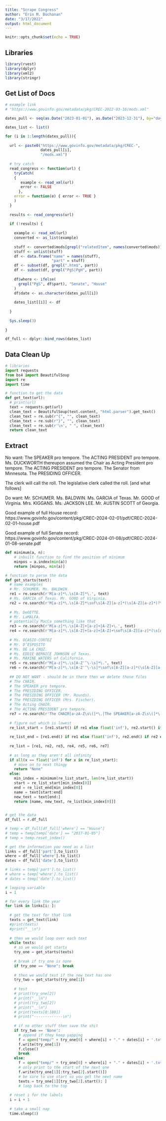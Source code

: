 ```yaml
---
title: "Scrape Congress"
author: "Erin M. Buchanan"
date: "3/17/2022"
output: html_document
---
```


```r
knitr::opts_chunk$set(echo = TRUE)
```

## Libraries

```r
library(rvest)
library(dplyr)
library(xml2)
library(stringr)
```

## Get List of Docs

```r
# example link
# "https://www.govinfo.gov/metadata/pkg/CREC-2022-03-16/mods.xml"

dates_pull <- seq(as.Date("2023-01-01"), as.Date("2023-12-31"), by="days")

dates_list <- list()

for (i in 1:length(dates_pull)){
  
  url <- paste0("https://www.govinfo.gov/metadata/pkg/CREC-", 
                dates_pull[i], 
                "/mods.xml")
  
  # try catch 
  read_congress <- function(url) {
    tryCatch( 
    { 
       example <- read_xml(url)
       error <- FALSE
      }, 
    error = function(e) { error <- TRUE } 
    )
  }
  
  results <- read_congress(url)
  
  if (!results) {
    
    example <- read_xml(url)  
    converted <- as_list(example)
    
    stuff <- converted$mods[grepl("relatedItem", names(converted$mods))]
    stuff <- unlist(stuff)
    df <- data.frame("name" = names(stuff), 
                     "part" = stuff)
    df <- subset(df, grepl(".htm$", part))
    df <- subset(df, grepl("PgS|PgH", part))
    
    df$where <- ifelse(
      grepl("PgS", df$part), "Senate", "House"
    )
    df$date <- as.character(dates_pull[i])
    
    dates_list[[i]] <- df
    
  }
  
  Sys.sleep(3)
  
}

df_full <- dplyr::bind_rows(dates_list)
```

## Data Clean Up

```python
# libraries
import requests
from bs4 import BeautifulSoup
import re
import time

# function to get the data
def get_text(url):
  # print(url)
  text = requests.get(url)
  clean_text = BeautifulSoup(text.content, "html.parser").get_text()
  clean_text = re.sub(r"{", "", clean_text)
  clean_text = re.sub(r"}", "", clean_text)
  clean_text = re.sub(r'\n', " ", clean_text)
  return clean_text

```


## Extract 

No want:
The SPEAKER pro tempore.
The ACTING PRESIDENT pro tempore.
Ms. DUCKWORTH thereupon assumed the Chair as Acting President pro tempore. 
The ACTING PRESIDENT pro tempore. The Senator from Minnesota. 
The PRESIDING OFFICER.

The clerk will call the roll.
The legislative clerk called the roll. [and what follows]

Do want:
Mr. SCHUMER.
Ms. BALDWIN.
Ms. GARCIA of Texas.
Mr. GOOD of Virginia.
Mrs. KIGGANS. 
Ms. JACKSON LEE.
Mr. AUSTIN SCOTT of Georgia.

Good example of full House record: https://www.govinfo.gov/content/pkg/CREC-2024-02-01/pdf/CREC-2024-02-01-house.pdf

Good example of full Senate record: https://www.govinfo.gov/content/pkg/CREC-2024-01-08/pdf/CREC-2024-01-08-senate.pdf
 
```python
def minimum(a, n):
    # inbuilt function to find the position of minimum
    minpos = a.index(min(a))
    return [minpos, min(a)]

# function to parse the data 
def get_starts(text):
  # name examples 
  # Mr. SCHUMER. Ms. BALDWIN.
  re1 = re.search(r'M[a-z]*\.\s[A-Z]*\.', text)
  # Ms. GARCIA of Texas. Mr. GOOD of Virginia.
  re2 = re.search(r'M[a-z]*\.\s[A-Z]*\sof\s[A-Z][a-z]*(\s[A-Z][a-z]*)?\.', text)
 
  # Ms. DeGETTE.
  # Mr. LaMALFA.
  # potentially MacCa something like that 
  re3 = re.search(r'M[a-z]*\.\s[A-Z]+[a-z]+[A-Z]+\.', text)
  re4 = re.search(r'M[a-z]*\.\s[A-Z]+[a-z]+[A-Z]+\sof\s[A-Z][a-z]*(\s[A-Z][a-z]*)?\.', text)
  
  # Ms. OCASIO-CORTEZ
  # Mr. D’ESPOSITO
  # Ms. DE LA CRUZ.
  # Ms. EDDIE BERNICE JOHNSON of Texas.
  # Ms. MAXINE WATERS of California.
  re5 = re.search(r"M[a-z]*\.\s[A-Z'’\-\s]*\.", text)
  re6 = re.search(r"M[a-z]*\.\s[A-Z'’\-\s]*\sof\s[A-Z][a-z]*(\s[A-Z][a-z]*)?\.", text)
  
  ## DO NOT WANT - should be in there then we delete those files 
  # The CHAIR.
  # The SPEAKER pro tempore.
  # The PRESIDING OFFICER.
  # The PRESIDING OFFICER (Mr. Rounds).
  # The PRESIDING OFFICER (Mrs. Fischer).
  # The Acting CHAIR.
  # The ACTING PRESIDENT pro tempore.
  re7 = re.search(r'The CHAIR[a-zA-Z\s\(]*\.|The SPEAKER[a-zA-Z\s\(]*\.|The (Presiding|PRESIDING) OFFICER[a-zA-Z\s\(]*\.|The (Acting|ACTING) CHAIR[a-zA-Z\s\(]*\.|The (Acting|ACTING) PRESIDENT[a-zA-Z\s\(]*\.|The PRESIDING OFFICER\.', text)
  
  # figure out which is lowest 
  re_list_start = [re1.start() if re1 else float('inf'), re2.start() if re2 else float('inf'), re3.start() if re3 else float('inf'), re4.start() if re4 else float('inf'), re5.start() if re5 else float('inf'), re6.start() if re6 else float('inf'), re7.start() if re7 else float('inf')]
  
  re_list_end = [re1.end() if re1 else float('inf'), re2.end() if re2 else float('inf'), re3.end() if re3 else float('inf'), re4.end() if re4 else float('inf'), re5.end() if re5 else float('inf'), re6.end() if re6 else float('inf'), re7.end() if re7 else float('inf') ]
  
  re_list = [re1, re2, re3, re4, re5, re6, re7]
    
  # as long as they aren't all infinity 
  if all(x == float('inf') for x in re_list_start):
    # move on to next thingy
    return "None"
  else: 
    min_index = minimum(re_list_start, len(re_list_start))
    start = re_list_start[min_index[0]]
    end = re_list_end[min_index[0]]
    name = text[start:end]
    new_text = text[end:]
    return [name, new_text, re_list[min_index[0]]]
 
```

```python
# get the data
df_full = r.df_full

# temp = df_full[df_full['where'] == "House"]
# temp = temp[temp['date'] == "2017-01-05"]
# temp = temp.reset_index()

# get the information you need as a list
links = df_full['part'].to_list()
where = df_full['where'].to_list()
dates = df_full['date'].to_list()

# links = temp['part'].to_list()
# where = temp['where'].to_list()
# dates = temp['date'].to_list()
```

```python
# looping variable
i = 1

# for every link the year 
for link in links[i: ]:
  
  # get the text for that link 
  texts = get_text(link)
  #print(texts)
  #print("__\n")
  
  # then we would loop over each text  
  while texts:
    # so we would get starts
    try_one = get_starts(texts)
    
    # break if try_one is none
    if try_one == "None": break 
    
    # then we would test if the new text has one 
    try_two = get_starts(try_one[1])
    
    # test
    # print(try_one[2])
    # print("__\n")
    # print(try_two[2])
    # print("__\n")
    # print(texts[0:100])
    # print("-------------\n")
    
    # if no other stuff then save the shit 
    if try_two == 'None': 
      # append if they keep yapping 
      f = open("temp/" + try_one[0] + where[i] + "." + dates[i] + '.txt', "a")  
      f.write(try_one[1])
      f.close()
      break 
    else: 
      f = open("temp/" + try_one[0] + where[i] + "." + dates[i] + '.txt', "a") 
      # only print to the start of the next one
      f.write(try_one[1][:try_two[2].start()])
      # be sure to use start so you get the next name 
      texts = try_one[1][try_two[2].start(): ]
      # loop back to the top 
  
  # reset i for the labels
  i = i + 1
  
  # take a small nap
  time.sleep(3)
```
